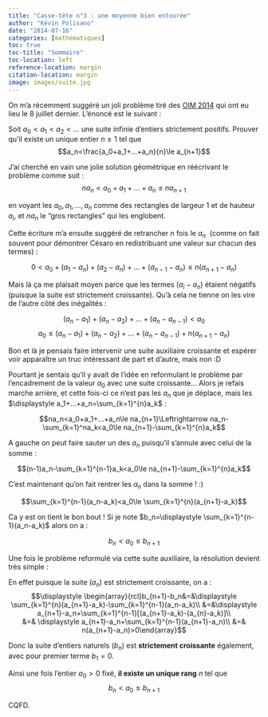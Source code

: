 ```yaml
---
title: "Casse-tête n°3 : une moyenne bien entourée"
author: "Kévin Polisano"
date: "2014-07-16"
categories: [mathématiques]
toc: true
toc-title: "Sommaire"
toc-location: left
reference-location: margin
citation-location: margin
image: images/suite.jpg
---
```


On m'a récemment suggéré un joli problème tiré des [OIM 2014](https://www.imo-official.org/problems.aspx) qui ont eu lieu le 8 juillet dernier. L'énoncé est le suivant :

::: callout-note
Soit $a_0<a_1<a_2<...$ une suite infinie d'entiers strictement positifs. Prouver qu'il existe un unique entier $n\ge 1$ tel que $$a_n<\frac{a_0+a_1+...+a_n}{n}\le a_{n+1}$$
:::

J'ai cherché en vain une jolie solution géométrique en réécrivant le problème comme suit : $$na_n<a_0+a_1+...+a_n\leq na_{n+1}$$

en voyant les $a_0,a_1,...,a_n$ comme des rectangles de largeur 1 et de hauteur $a_i$, et $na_n$ le "gros rectangles" qui les englobent.

Cette écriture m'a ensuite suggéré de retrancher $n$ fois le $a_n$  (comme on fait souvent pour démontrer Césaro en redistribuant une valeur sur chacun des termes) :

$$0<a_0+(a_1-a_n)+(a_2-a_n)+...+(a_{n-1}-a_n)\le n(a_{n+1}-a_n)$$

Mais là ça me plaisait moyen parce que les termes $(a_i-a_n)$ étaient négatifs (puisque la suite est strictement croissante). Qu'à cela ne tienne on les vire de l'autre côté des inégalités :

$$(a_n-a_1)+(a_n-a_2)+...+(a_n-a_{n-1})<a_0$$ $$a_0\le (a_n-a_1)+(a_n-a_2)+...+(a_n-a_{n-1})+ n(a_{n+1}-a_n)$$

Bon et là je pensais faire intervenir une suite auxiliaire croissante et espérer voir apparaître un truc intéressant de part et d'autre, mais non :D

Pourtant je sentais qu'il y avait de l'idée en reformulant le problème par l'encadrement de la valeur $a_0$ avec une suite croissante... Alors je refais marche arrière, et cette fois-ci ce n'est pas les $a_n$ que je déplace, mais les $\displaystyle a_1+...+a_n=\sum_{k=1}^{n}a_k$ :

$$na_n<a_0+a_1+...+a_n\le na_{n+1}\Leftrightarrow na_n-\sum_{k=1}^na_k<a_0\le na_{n+1}-\sum_{k=1}^{n}a_k$$

A gauche on peut faire sauter un des $a_n$ puisqu'il s'annule avec celui de la somme :

$$(n-1)a_n-\sum_{k=1}^{n-1}a_k<a_0\le na_{n+1}-\sum_{k=1}^{n}a_k$$

C'est maintenant qu'on fait rentrer les $a_n$ dans la somme ! :)

$$\sum_{k=1}^{n-1}(a_n-a_k)<a_0\le \sum_{k=1}^{n}(a_{n+1}-a_k)$$

Ca y est on tient le bon bout ! Si je note $b_n=\displaystyle \sum_{k=1}^{n-1}(a_n-a_k)$ alors on a :

$$b_n<a_0\le b_{n+1}$$

Une fois le problème reformulé via cette suite auxiliaire, la résolution devient très simple :

En effet puisque la suite $(a_n)$ est strictement croissante, on a : $$\displaystyle \begin{array}{rcl}b_{n+1}-b_n&=&\displaystyle \sum_{k=1}^{n}(a_{n+1}-a_k)-\sum_{k=1}^{n-1}(a_n-a_k)\\ &=&\displaystyle a_{n+1}-a_n+\sum_{k=1}^{n-1}[(a_{n+1}-a_k)-(a_{n}-a_k)]\\ &=& \displaystyle a_{n+1}-a_n+\sum_{k=1}^{n-1}(a_{n+1}-a_n)\\ &=& n(a_{n+1}-a_n)>0\end{array}$$

Donc la suite d'entiers naturels $(b_n)$ est **strictement croissante** également, avec pour premier terme $b_1=0$.

Ainsi une fois l'entier $a_0>0$ fixé, **il existe un unique rang** $n$ tel que $$b_n<a_0\le b_{n+1}$$

CQFD.
